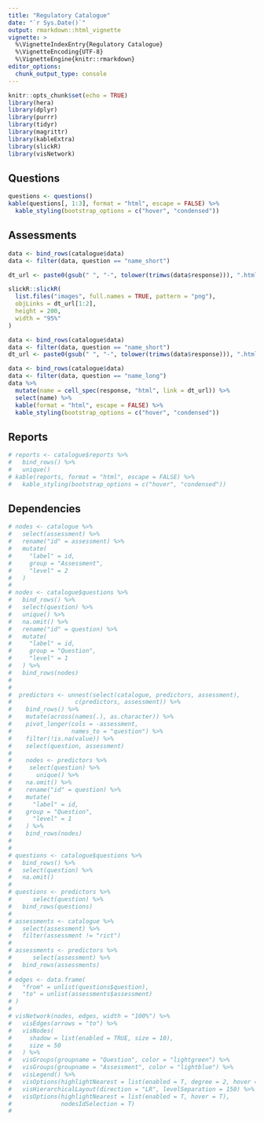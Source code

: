 ```yaml
---
title: "Regulatory Catalogue"
date: "`r Sys.Date()`"
output: rmarkdown::html_vignette
vignette: >
  %\VignetteIndexEntry{Regulatory Catalogue}
  %\VignetteEncoding{UTF-8}  
  %\VignetteEngine{knitr::rmarkdown}
editor_options: 
  chunk_output_type: console
---
```


```r
knitr::opts_chunk$set(echo = TRUE)
library(hera)
library(dplyr)
library(purrr)
library(tidyr)
library(magrittr)
library(kableExtra)
library(slickR)
library(visNetwork)
```

## Questions

```r

questions <- questions()
kable(questions[, 1:3], format = "html", escape = FALSE) %>%
  kable_styling(bootstrap_options = c("hover", "condensed"))
```

## Assessments

```r

data <- bind_rows(catalogue$data)
data <- filter(data, question == "name_short")

dt_url <- paste0(gsub(" ", "-", tolower(trimws(data$response))), ".html")

slickR::slickR(
  list.files("images", full.names = TRUE, pattern = "png"),
  objLinks = dt_url[1:2],
  height = 200,
  width = "95%"
)
```

  

```r

data <- bind_rows(catalogue$data)
data <- filter(data, question == "name_short")
dt_url <- paste0(gsub(" ", "-", tolower(trimws(data$response))), ".html")

data <- bind_rows(catalogue$data)
data <- filter(data, question == "name_long")
data %>%
  mutate(name = cell_spec(response, "html", link = dt_url)) %>%
  select(name) %>% 
  kable(format = "html", escape = FALSE) %>%
  kable_styling(bootstrap_options = c("hover", "condensed"))
```

## Reports

```r

# reports <- catalogue$reports %>%
#   bind_rows() %>%
#   unique()
# kable(reports, format = "html", escape = FALSE) %>%
#   kable_styling(bootstrap_options = c("hover", "condensed"))
```

## Dependencies

```r
# nodes <- catalogue %>%
#   select(assessment) %>%
#   rename("id" = assessment) %>%
#   mutate(
#     "label" = id,
#     group = "Assessment",
#     "level" = 2
#   )
# 
# nodes <- catalogue$questions %>%
#   bind_rows() %>%
#   select(question) %>%
#   unique() %>%
#   na.omit() %>%
#   rename("id" = question) %>%
#   mutate(
#     "label" = id,
#     group = "Question",
#     "level" = 1
#   ) %>%
#   bind_rows(nodes)
# 
# 
#  predictors <- unnest(select(catalogue, predictors, assessment),
#                  c(predictors, assessment)) %>%
#    bind_rows() %>% 
#    mutate(across(names(.), as.character)) %>% 
#    pivot_longer(cols = -assessment, 
#                 names_to = "question") %>% 
#    filter(!is.na(value)) %>% 
#    select(question, assessment) 
#  
#    nodes <- predictors %>% 
#     select(question) %>% 
#       unique() %>%
#    na.omit() %>%
#    rename("id" = question) %>%
#    mutate(
#      "label" = id,
#    group = "Question",
#      "level" = 1
#    ) %>%
#    bind_rows(nodes)
# 
# 
# questions <- catalogue$questions %>%
#   bind_rows() %>%
#   select(question) %>%
#   na.omit()
# 
# questions <- predictors %>%
#      select(question) %>% 
#   bind_rows(questions)
# 
# assessments <- catalogue %>% 
#   select(assessment) %>% 
#   filter(assessment != "rict")
# 
# assessments <- predictors %>%
#      select(assessment) %>% 
#   bind_rows(assessments)
# 
# edges <- data.frame(
#   "from" = unlist(questions$question),
#   "to" = unlist(assessments$assessment)
# )
# 
# visNetwork(nodes, edges, width = "100%") %>%
#   visEdges(arrows = "to") %>%
#   visNodes(
#     shadow = list(enabled = TRUE, size = 10),
#     size = 50
#   ) %>%
#   visGroups(groupname = "Question", color = "lightgreen") %>%
#   visGroups(groupname = "Assessment", color = "lightblue") %>%
#   visLegend() %>%
#   visOptions(highlightNearest = list(enabled = T, degree = 2, hover = T)) %>%
#   visHierarchicalLayout(direction = "LR", levelSeparation = 150) %>%
#   visOptions(highlightNearest = list(enabled = T, hover = T), 
#              nodesIdSelection = T)
#   


```
